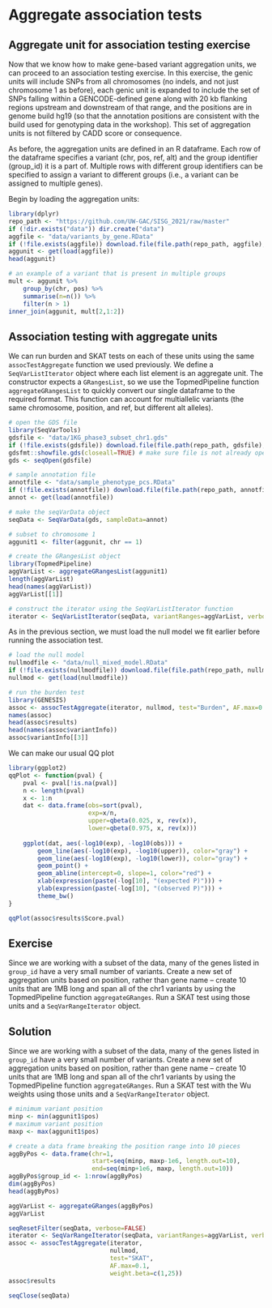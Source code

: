 # Aggregate association tests

## Aggregate unit for association testing exercise

Now that we know how to make gene-based variant aggregation units, we can proceed to an association testing exercise. In this exercise, the genic units will include SNPs from all chromosomes (no indels, and not just chromosome 1 as before), each genic unit is expanded to include the set of SNPs falling within a GENCODE-defined gene along with 20 kb flanking regions upstream and downstream of that range, and the positions are in genome build hg19 (so that the annotation positions are consistent with the build used for genotyping data in the workshop). This set of aggregation units is not filtered by CADD score or consequence.

As before, the aggregation units are defined in an R dataframe. Each row of the dataframe specifies a variant (chr, pos, ref, alt) and the group identifier (group_id) it is a part of. Multiple rows with different group identifiers can be specified to assign a variant to different groups (i.e., a variant can be assigned to multiple genes).

Begin by loading the aggregation units:

```r
library(dplyr)
repo_path <- "https://github.com/UW-GAC/SISG_2021/raw/master"
if (!dir.exists("data")) dir.create("data")
aggfile <- "data/variants_by_gene.RData"
if (!file.exists(aggfile)) download.file(file.path(repo_path, aggfile), aggfile)
aggunit <- get(load(aggfile))
head(aggunit)
```

```r
# an example of a variant that is present in multiple groups
mult <- aggunit %>%
    group_by(chr, pos) %>%
    summarise(n=n()) %>%
    filter(n > 1)
inner_join(aggunit, mult[2,1:2])
```

## Association testing with aggregate units

We can run burden and SKAT tests on each of these units using the same `assocTestAggregate` function we used previously. We define a `SeqVarListIterator` object where each list element is an aggregate unit. The constructor expects a `GRangesList`, so we use the TopmedPipeline function `aggregateGRangesList` to quickly convert our single dataframe to the required format. This function can account for multiallelic variants (the same chromosome, position, and ref, but different alt alleles).

```r
# open the GDS file
library(SeqVarTools)
gdsfile <- "data/1KG_phase3_subset_chr1.gds"
if (!file.exists(gdsfile)) download.file(file.path(repo_path, gdsfile), gdsfile)
gdsfmt::showfile.gds(closeall=TRUE) # make sure file is not already open
gds <- seqOpen(gdsfile)

# sample annotation file
annotfile <- "data/sample_phenotype_pcs.RData"
if (!file.exists(annotfile)) download.file(file.path(repo_path, annotfile), aggfile)
annot <- get(load(annotfile))

# make the seqVarData object
seqData <- SeqVarData(gds, sampleData=annot)

# subset to chromosome 1
aggunit1 <- filter(aggunit, chr == 1)

# create the GRangesList object
library(TopmedPipeline)
aggVarList <- aggregateGRangesList(aggunit1)
length(aggVarList)
head(names(aggVarList))
aggVarList[[1]]

# construct the iterator using the SeqVarListIterator function
iterator <- SeqVarListIterator(seqData, variantRanges=aggVarList, verbose=FALSE)
```

As in the previous section, we must load the null model we fit earlier before running the association test.

```r
# load the null model
nullmodfile <- "data/null_mixed_model.RData"
if (!file.exists(nullmodfile)) download.file(file.path(repo_path, nullmodfile), nullmodfile)
nullmod <- get(load(nullmodfile))

# run the burden test
library(GENESIS)
assoc <- assocTestAggregate(iterator, nullmod, test="Burden", AF.max=0.1, weight.beta=c(1,1))
names(assoc)
head(assoc$results)
head(names(assoc$variantInfo))
assoc$variantInfo[[3]]
```

We can make our usual QQ plot 

```r
library(ggplot2)
qqPlot <- function(pval) {
    pval <- pval[!is.na(pval)]
    n <- length(pval)
    x <- 1:n
    dat <- data.frame(obs=sort(pval),
                      exp=x/n,
                      upper=qbeta(0.025, x, rev(x)),
                      lower=qbeta(0.975, x, rev(x)))
    
    ggplot(dat, aes(-log10(exp), -log10(obs))) +
        geom_line(aes(-log10(exp), -log10(upper)), color="gray") +
        geom_line(aes(-log10(exp), -log10(lower)), color="gray") +
        geom_point() +
        geom_abline(intercept=0, slope=1, color="red") +
        xlab(expression(paste(-log[10], "(expected P)"))) +
        ylab(expression(paste(-log[10], "(observed P)"))) +
        theme_bw()
}    

qqPlot(assoc$results$Score.pval)
```

## Exercise

Since we are working with a subset of the data, many of the genes listed in `group_id` have a very small number of variants. Create a new set of aggregation units based on position, rather than gene name -- create 10 units that are 1MB long and span all of the chr1 variants by using the TopmedPipeline function `aggregateGRanges`. Run a SKAT test using those units and a `SeqVarRangeIterator` object.

## Solution

Since we are working with a subset of the data, many of the genes listed in `group_id` have a very small number of variants. Create a new set of aggregation units based on position, rather than gene name -- create 10 units that are 1MB long and span all of the chr1 variants by using the TopmedPipeline function `aggregateGRanges`. Run a SKAT test with the Wu weights using those units and a `SeqVarRangeIterator` object.

```r
# minimum variant position
minp <- min(aggunit1$pos)
# maximum variant position
maxp <- max(aggunit1$pos)

# create a data frame breaking the position range into 10 pieces
aggByPos <- data.frame(chr=1,
                       start=seq(minp, maxp-1e6, length.out=10),
                       end=seq(minp+1e6, maxp, length.out=10))
aggByPos$group_id <- 1:nrow(aggByPos)
dim(aggByPos)
head(aggByPos)
```

```r
aggVarList <- aggregateGRanges(aggByPos)
aggVarList
```

```r
seqResetFilter(seqData, verbose=FALSE)
iterator <- SeqVarRangeIterator(seqData, variantRanges=aggVarList, verbose=FALSE)
assoc <- assocTestAggregate(iterator, 
                            nullmod, 
                            test="SKAT", 
                            AF.max=0.1, 
                            weight.beta=c(1,25))
assoc$results
```

```r
seqClose(seqData)
```
